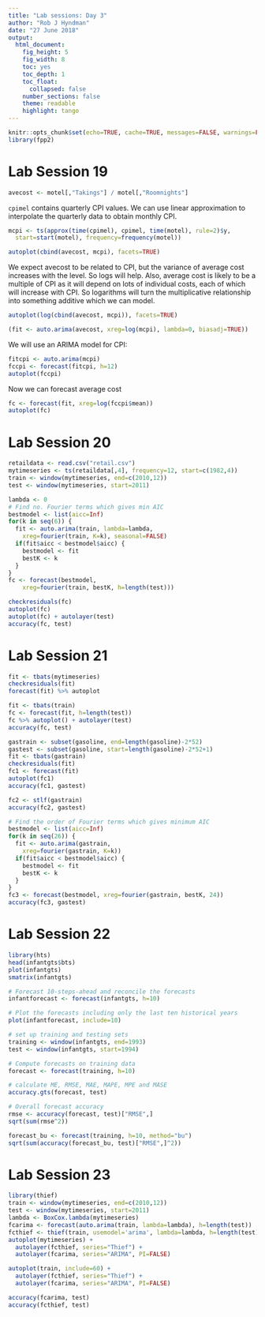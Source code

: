 ```yaml
---
title: "Lab sessions: Day 3"
author: "Rob J Hyndman"
date: "27 June 2018"
output:
  html_document:
    fig_height: 5
    fig_width: 8
    toc: yes
    toc_depth: 1
    toc_float:
      collapsed: false
    number_sections: false
    theme: readable
    highlight: tango
---
```


```r
knitr::opts_chunk$set(echo=TRUE, cache=TRUE, messages=FALSE, warnings=FALSE)
library(fpp2)
```

# Lab Session 19

```r
avecost <- motel[,"Takings"] / motel[,"Roomnights"]
```

`cpimel` contains quarterly CPI values. We can use linear approximation to interpolate the quarterly data to obtain monthly CPI.

```r
mcpi <- ts(approx(time(cpimel), cpimel, time(motel), rule=2)$y,
  start=start(motel), frequency=frequency(motel))
```

```r
autoplot(cbind(avecost, mcpi), facets=TRUE)
```

We expect avecost to be related to CPI, but the variance of average cost increases with the level. So logs will help. Also, average cost is likely to be a multiple of CPI as it will depend on lots of individual costs, each of which will increase with CPI. So logarithms will turn the multiplicative relationship into something additive which we can model.

```r
autoplot(log(cbind(avecost, mcpi)), facets=TRUE)
```

```r
(fit <- auto.arima(avecost, xreg=log(mcpi), lambda=0, biasadj=TRUE))
```

We will use an ARIMA model for CPI:

```r
fitcpi <- auto.arima(mcpi)
fccpi <- forecast(fitcpi, h=12)
autoplot(fccpi)
```

Now we can forecast average cost

```r
fc <- forecast(fit, xreg=log(fccpi$mean))
autoplot(fc)
```


# Lab Session 20


```r
retaildata <- read.csv("retail.csv")
mytimeseries <- ts(retaildata[,4], frequency=12, start=c(1982,4))
train <- window(mytimeseries, end=c(2010,12))
test <- window(mytimeseries, start=2011)
```

```r
lambda <- 0
# Find no. Fourier terms which gives min AIC
bestmodel <- list(aicc=Inf)
for(k in seq(6)) {
  fit <- auto.arima(train, lambda=lambda,
    xreg=fourier(train, K=k), seasonal=FALSE)
  if(fit$aicc < bestmodel$aicc) {
    bestmodel <- fit
    bestK <- k
  }
}
fc <- forecast(bestmodel, 
    xreg=fourier(train, bestK, h=length(test)))
```

```r
checkresiduals(fc)
autoplot(fc)
autoplot(fc) + autolayer(test)
accuracy(fc, test)
```

# Lab Session 21

```r
fit <- tbats(mytimeseries)
checkresiduals(fit)
forecast(fit) %>% autoplot

fit <- tbats(train)
fc <- forecast(fit, h=length(test)) 
fc %>% autoplot() + autolayer(test)
accuracy(fc, test)
```

```r
gastrain <- subset(gasoline, end=length(gasoline)-2*52)
gastest <- subset(gasoline, start=length(gasoline)-2*52+1)
fit <- tbats(gastrain)
checkresiduals(fit)
fc1 <- forecast(fit)
autoplot(fc1)
accuracy(fc1, gastest)
```

```r
fc2 <- stlf(gastrain)
accuracy(fc2, gastest)
```

```r
# Find the order of Fourier terms which gives minimum AIC
bestmodel <- list(aicc=Inf)
for(k in seq(26)) {
  fit <- auto.arima(gastrain,
    xreg=fourier(gastrain, K=k))
  if(fit$aicc < bestmodel$aicc) {
    bestmodel <- fit
    bestK <- k
  }
}
fc3 <- forecast(bestmodel, xreg=fourier(gastrain, bestK, 24))
accuracy(fc3, gastest)
```

# Lab Session 22

```r
library(hts)
head(infantgts$bts)
plot(infantgts)
smatrix(infantgts)

# Forecast 10-steps-ahead and reconcile the forecasts
infantforecast <- forecast(infantgts, h=10)

# Plot the forecasts including only the last ten historical years
plot(infantforecast, include=10)

# set up training and testing sets
training <- window(infantgts, end=1993)
test <- window(infantgts, start=1994)

# Compute forecasts on training data
forecast <- forecast(training, h=10)

# calculate ME, RMSE, MAE, MAPE, MPE and MASE
accuracy.gts(forecast, test)
```

```r
# Overall forecast accuracy
rmse <- accuracy(forecast, test)["RMSE",]
sqrt(sum(rmse^2))
```

```r
forecast_bu <- forecast(training, h=10, method="bu")
sqrt(sum(accuracy(forecast_bu, test)["RMSE",]^2))
```


# Lab Session 23

```r
library(thief)
train <- window(mytimeseries, end=c(2010,12))
test <- window(mytimeseries, start=2011)
lambda <- BoxCox.lambda(mytimeseries)
fcarima <- forecast(auto.arima(train, lambda=lambda), h=length(test))
fcthief <- thief(train, usemodel='arima', lambda=lambda, h=length(test))
autoplot(mytimeseries) +
  autolayer(fcthief, series="Thief") +
  autolayer(fcarima, series="ARIMA", PI=FALSE) 
```

```r
autoplot(train, include=60) +
  autolayer(fcthief, series="Thief") +
  autolayer(fcarima, series="ARIMA", PI=FALSE) 
```

```r
accuracy(fcarima, test)
accuracy(fcthief, test)
```

